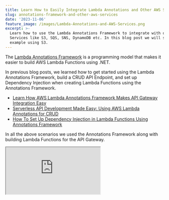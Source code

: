 ```yaml
---
title: Learn How to Easily Integrate Lambda Annotations and Other AWS Services
slug: annotations-framework-and-other-aws-services
date: '2023-11-06'
feature_image: /images/Lambda-Annotations-and-AWS-Services.png
excerpt: >-
  Learn how to use the Lambda Annotations Framework to integrate with other AWS
  Services like S3, SQS, SNS, DynamoDB etc. In this blog post we will see an
  example using S3.
---
```

The [Lambda Annotations Framework](https://github.com/aws/aws-lambda-dotnet/blob/master/Libraries/src/Amazon.Lambda.Annotations/README.md?ref=rahulpnath.com) is a programming model that makes it easier to build AWS Lambda Functions using .NET.

In previous blog posts, we learned how to get started using the Lambda Annotations Framework, build a CRUD API Endpoint, and set up Dependency Injection when creating Lambda Functions using the Annotations Framework.

-   [Learn How AWS Lambda Annotations Framework Makes API Gateway Integration Easy](/blog/aws-lambda-annotation-framework/)
-   [Serverless API Development Made Easy: Using AWS Lambda Annotations for CRUD](/blog/lambda-annotation-framework-crud-api/)
-   [How To Set Up Dependency Injection in Lambda Functions Using Annotations Framework](/blog/lambda-annotations-dependency-injection/)

In all the above scenarios we used the Annotations Framework along with building Lambda Functions for the API Gateway.

<iframe src="https://www.youtube.com/embed/RhGQSTVhfls?feature=oembed" />

However, you can also use the Annotations Framework when building Lambda Functions that integrate with other AWS Services.

In this blog post, let's see a quick example of using the Lambda Annotations Framework when building a Lambda Function with Amazon S3 service.

For E.g., we need to run a Lambda Function every time a new file is uploaded to an Amazon S3 bucket and have the function code read the file and process it. This could be an image post-processing Lambda Function, a report ingestion service, a bulk data upload service, etc.

_This article is sponsored by AWS and is part of my_ [_AWS Series_](/tag/aws/)_._

## AWS Lambda and Amazon S3 Integration

Amazon Simple Storage Service (S3) is an object storage service that allows you to store any data.

Any time an object is created or modified in S3, it raises event notifications. We can use these notifications in specific scenarios to perform additional business logic or application processing.

To learn more about this in detail check my Amazon S3 and AWS Lambda Triggers in .NET, blog post.

<PostCard 
  title="Amazon S3 and AWS Lambda Triggers in .NET"
  description="Amazon S3 raises event notifications when Objects are created and modified. Learn how to use this to trigger Lambda Functions in .NET and the different configuration associated with processing the notification messages."
  slug="amazon-s3-lambda-triggers-dotnet/"
  image="/images/amazon-s3-lambda-triggers-dotnet.jpg"
/>

Lambda Functions that integrate with Amazon S3 services, take in a `S3Event` class type, to bind to the Amazon S3 event.

```csharp
public async Task FunctionHandler(S3Event evnt, ILambdaContext context)
{
  ...
  var file = await this.S3Client
      .GetObjectAsync(s3Event.Bucket.Name, s3Event.Object.Key);
  ...
}
```

This happens by default using the basic Lambda JSON Serializer and there is nothing specific that the Annotations Framework can provide us here.

However, the features that are useful from the Annotations Framework when integrating with other AWS Services are Dependency Injection and Serverless Template for easy deployment.

## Dependency Injection For Lambda Functions

Lambda Annotations Framework provides an easy out-of-the-box mechanism to set up and work with .NET Dependency Injection framework.

Instead of hard-coding the instance creation in the Function constructor, you can inject in the dependencies that the Function needs using the Function constructor or the Handler Function.

To enable the Annotations Framework we need to apply the `LambdaFunction` attribute to the Function Handler as shown below.

The below code shows examples of injecting the `IAmazonS3` instance both using the constructor and also using the Function Handler.

```chsarp
public Function(IAmazonS3 s3Client)
{
    S3Client = s3Client;
}

[LambdaFunction(ResourceName = "MyLambdaFunction")]
public async Task FunctionHandler(
  [FromServices] IImageServices imageServices, S3Event evnt, ILambdaContext context)
{
  ...
}

```

To inject via the FunctionHandler method, we need to add `FromServices` attribute, to tell Annotations Framework to resolve the type from the DI container.

```csharp
[Amazon.Lambda.Annotations.LambdaStartup]
public class Startup
{
  public void ConfigureServices(IServiceCollection services)
  {
      services.AddAWSService<Amazon.S3.IAmazonS3>();
  }
}

```

## Serverless Template File For Deployment

Enable the Annotations Framework also generates the CloudFormation template file, which can be used to automate resource deployment.

In this scenario, since we are integrating with Amazon S3, we can further define the S3 bucket and also the required triggers to wire up the S3 event notification to trigger the Lambda Function.

```json
"Bucket": {
      "Type": "AWS::S3::Bucket",
      "Properties": {
        "BucketName": {
          "Ref": "BucketName"
        },
        "NotificationConfiguration": {
          "LambdaConfigurations": [
            {
              "Event": "s3:ObjectCreated:*",
              "Filter": {
                "S3Key": {
                  "Rules": [
                    {
                      "Name": "prefix",
                      "Value": "test/"
                    },
                    {
                      "Name": "suffix",
                      "Value": ".txt"
                    }
                  ]
                }
              },
              "Function": {
                "Fn::GetAtt": [
                  "MyLambdaFunction",
                  "Arn"
                ]
              }
            }
          ]
        }
      }
    },
    "S3InvokeLambdaPermission": {
      "Type": "AWS::Lambda::Permission",
      "Properties": {
        "Action": "lambda:InvokeFunction",
        "FunctionName": {
          "Ref": "MyLambdaFunction"
        },
        "Principal": "s3.amazonaws.com",
        "SourceArn": {
          "Fn::Sub": "arn:aws:s3:::${BucketName}"
        }
      }
    },
    "LambdaRole": {
      "Type": "AWS::IAM::Role",
      "Properties": {
        "AssumeRolePolicyDocument": {
          "Version": "2012-10-17",
          "Statement": [
            {
              "Effect": "Allow",
              "Principal": {
                "Service": "lambda.amazonaws.com"
              },
              "Action": [
                "sts:AssumeRole"
              ]
            }
          ]
        },
        "Path": "/",
        "ManagedPolicyArns": [
          "arn:aws:iam::aws:policy/service-role/AWSLambdaBasicExecutionRole"
        ],
        "Policies": [
          {
            "PolicyName": "s3",
            "PolicyDocument": {
              "Statement": [
                {
                  "Effect": "Allow",
                  "Action": [
                    "s3:Get*"
                  ],
                  "Resource": [
                    {
                      "Fn::Sub": "arn:aws:s3:::${BucketName}"
                    },
                    {
                      "Fn::Sub": "arn:aws:s3:::${BucketName}/*"
                    }
                  ]
                }
              ]
            }
          }
        ]
      }
    }
```

The above template is in addition to the automatically generated template for the Lambda Function.

It sets up the S3 bucket (`Bucket`), the Lambda IAM Role (`LambdaRole`) giving it permission to read from the S3 bucket and also permission for the S3 bucket to invoke the Lambda Function (`S3InvokeLambdaPermission`).

This makes it easy to deploy the required resources and permissions together along with changes to the Lambda Function.

Similar to Amazon S3, you can also use the same approach to integrate with other AWS Services like SQS, SNS, DynamoDB, etc.
